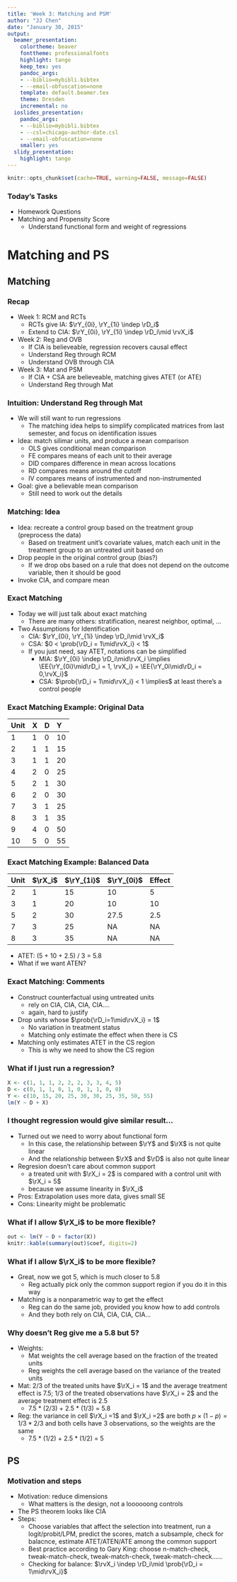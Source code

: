 ```yaml
---
title: 'Week 3: Matching and PSM'
author: "JJ Chen"
date: "January 30, 2015"
output:
  beamer_presentation:
    colortheme: beaver
    fonttheme: professionalfonts
    highlight: tango
    keep_tex: yes
    pandoc_args:
    - --biblio=mybibli.bibtex
    - --email-obfuscation=none
    template: default.beamer.tex
    theme: Dresden
    incremental: no
  ioslides_presentation:
    pandoc_args:
    - --biblio=mybibli.bibtex
    - --csl=chicago-author-date.csl
    - --email-obfuscation=none
    smaller: yes
  slidy_presentation:
    highlight: tango
---
```


```r
knitr::opts_chunk$set(cache=TRUE, warning=FALSE, message=FALSE)
```

### Today's Tasks

- Homework Questions
- Matching and Propensity Score 
    - Understand functional form and weight of regressions

# Matching and PS
## Matching
### Recap
- Week 1: RCM and RCTs
    - RCTs give IA: $\rY_{0i}, \rY_{1i} \indep \rD_i$
    - Extend to CIA: $\rY_{0i}, \rY_{1i} \indep \rD_i\mid \rvX_i$
- Week 2: Reg and OVB
    - If CIA is believeable, regression recovers causal effect
    - Understand Reg through RCM
    - Understand OVB through CIA
- Week 3: Mat and PSM
    - If CIA + CSA are believeable, matching gives ATET (or ATE)
    - Understand Reg through Mat
    
### Intuition: Understand Reg through Mat
- We will still want to run regressions
    - The matching idea helps to simplify complicated matrices from last semester, and focus on identification issues
- Idea: match silimar units, and produce a mean comparison
    - OLS gives conditional mean comparison
    - FE compares means of each unit to their average
    - DID compares difference in mean across locations
    - RD compares means around the cutoff
    - IV compares means of instrumented and non-instrumented 
- Goal: give a believable mean comparison
    - Still need to work out the details
    
### Matching: Idea
- Idea: recreate a control group based on the treatment group (preprocess the data)
    - Based on treatment unit's covariate values, match each unit in the treatment group to an untreated unit based on 
- Drop people in the original control group (bias?)
    - If we drop obs based on a rule that does not depend on the outcome variable, then it should be good
- Invoke CIA, and compare mean
    
### Exact Matching
- Today we will just talk about exact matching
    - There are many others: stratification, nearest neighbor, optimal, ... 
- Two Assumptions for Identification
    - CIA: $\rY_{0i}, \rY_{1i} \indep \rD_i\mid \rvX_i$
    - CSA: $0 < \prob{\rD_i = 1\mid\rvX_i} < 1$
    - If you just need, say ATET, notations can be simplified
        - MIA: $\rY_{0i} \indep \rD_i\mid\rvX_i \implies \EE{\rY_{0i}\mid\rD_i = 1, \rvX_i} = \EE{\rY_0i\mid\rD_i = 0,\rvX_i}$
        - CSA: $\prob{\rD_i = 1\mid\rvX_i} < 1 \implies$ at least there's a control people


### Exact Matching Example: Original Data
Unit  X       D        Y 
----- ------- -------- --------
1     1       0        10
2     1       1        15
3     1       1        20
4     2       0        25
5     2       1        30
6     2       0        30
7     3       1        25
8     3       1        35
9     4       0        50
10    5       0        55

### Exact Matching Example: Balanced Data
Unit   $\rX_i$ $\rY_{1i}$ $\rY_{0i}$  Effect
-----  ------- ---------- ----------  -------
2      1       15         10          5
3      1       20         10          10
5      2       30         27.5        2.5
7      3       25         NA          NA
8      3       35         NA          NA

- ATET: (5 + 10 + 2.5) / 3 = 5.8
- What if we want ATEN?

### Exact Matching: Comments
- Construct counterfactual using untreated units
    - rely on CIA, CIA, CIA, CIA....
    - again, hard to justify
- Drop units whose $\prob{\rD_i=1\mid\rvX_i} = 1$
    - No variation in treatment status
    - Matching only estimate the effect when there is CS
- Matching only estimates ATET in the CS region
    - This is why we need to show the CS region
    
### What if I just run a regression?
```r
X <- c(1, 1, 1, 2, 2, 2, 3, 3, 4, 5)
D <- c(0, 1, 1, 0, 1, 0, 1, 1, 0, 0)
Y <- c(10, 15, 20, 25, 30, 30, 25, 35, 50, 55)
lm(Y ~ D + X)
```

### I thought regression would give similar result...
- Turned out we need to worry about functional form
    - In this case, the relationship between $\rY$ and $\rX$ is not quite linear
    - And the relationship between $\rX$ and $\rD$ is also not quite linear
- Regresion doesn't care about common support
    - a treated unit with $\rX_i = 2$ is compared with a control unit with $\rX_i = 5$
    - because we assume linearity in $\rX_i$
- Pros: Extrapolation uses more data, gives small SE
- Cons: Linearity might be problematic

### What if I allow $\rX_i$ to be more flexible?
```r
out <- lm(Y ~ D + factor(X))
knitr::kable(summary(out)$coef, digits=2)
```

### What if I allow $\rX_i$ to be more flexible?

- Great, now we got 5, which is much closer to 5.8
    - Reg actually pick only the common support region if you do it in this way
- Matching is a nonparametric way to get the effect
    - Reg can do the same job, provided you know how to add controls
    - And they both rely on CIA, CIA, CIA, CIA...
    
### Why doesn't Reg give me a 5.8 but 5?
- Weights:
    - Mat weights the cell average based on the fraction of the treated units
    - Reg weights the cell average based on the variance of the treated units
- Mat: 2/3 of the treated units have $\rX_i = 1$ and the average treatment effect is 7.5; 1/3 of the treated observations have $\rX_i = 2$ and the average treatment effect is 2.5
    - 7.5 * (2/3) + 2.5 * (1/3) = 5.8
- Reg: the variance in cell $\rX_i =1$ and $\rX_i =2$ are both $p \times (1-p) = 1/3 * 2/3$ and both cells have 3 observations, so the weights are the same
    - 7.5 * (1/2) + 2.5 * (1/2) = 5

## PS
### Motivation and steps
- Motivation: reduce dimensions
    - What matters is the design, not a loooooong controls
- The PS theorem looks like CIA
- Steps:
    - Choose variables that affect the selection into treatment, run a logit/probit/LPM, predict the scores, match a subsample, check for balacnce, estimate ATET/ATEN/ATE among the common support
    - Best practice according to Gary King: choose n-match-check, tweak-match-check,
tweak-match-check, tweak-match-check......
    - Checking for balance: $\rvX_i \indep \rD_i\mid \prob{\rD_i = 1\mid\rvX_i}$